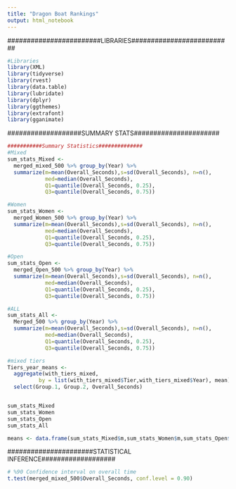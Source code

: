```yaml
---
title: "Dragon Boat Rankings"
output: html_notebook
---
```


########################LIBRARIES########################## 

```r

#Libraries 
library(XML)
library(tidyverse)
library(rvest)
library(data.table)
library(lubridate)
library(dplyr)
library(ggthemes)
library(extrafont)
library(gganimate)
```

###################SUMMARY STATS######################

```r
###########Summary Statistics##############
#Mixed
sum_stats_Mixed <- 
  merged_mixed_500 %>% group_by(Year) %>%
  summarize(m=mean(Overall_Seconds),s=sd(Overall_Seconds), n=n(),
            med=median(Overall_Seconds),
            Q1=quantile(Overall_Seconds, 0.25), 
            Q3=quantile(Overall_Seconds, 0.75)) 

#Women
sum_stats_Women <- 
  merged_Women_500 %>% group_by(Year) %>%
  summarize(m=mean(Overall_Seconds),s=sd(Overall_Seconds), n=n(),
            med=median(Overall_Seconds),
            Q1=quantile(Overall_Seconds, 0.25), 
            Q3=quantile(Overall_Seconds, 0.75)) 

#Open
sum_stats_Open <- 
  merged_Open_500 %>% group_by(Year) %>%
  summarize(m=mean(Overall_Seconds),s=sd(Overall_Seconds), n=n(),
            med=median(Overall_Seconds),
            Q1=quantile(Overall_Seconds, 0.25), 
            Q3=quantile(Overall_Seconds, 0.75)) 

#ALL
sum_stats_All <- 
  Merged_500 %>% group_by(Year) %>%
  summarize(m=mean(Overall_Seconds),s=sd(Overall_Seconds), n=n(),
            med=median(Overall_Seconds),
            Q1=quantile(Overall_Seconds, 0.25), 
            Q3=quantile(Overall_Seconds, 0.75)) 

#mixed tiers
Tiers_year_means <- 
  aggregate(with_tiers_mixed, 
          by = list(with_tiers_mixed$Tier,with_tiers_mixed$Year), mean) %>%
  select(Group.1, Group.2, Overall_Seconds)


sum_stats_Mixed
sum_stats_Women
sum_stats_Open
sum_stats_All

means <- data.frame(sum_stats_Mixed$m,sum_stats_Women$m,sum_stats_Open$m)
```


######################STATISTICAL INFERENCE###################

```r

# %90 Confidence interval on overall time
t.test(merged_mixed_500$Overall_Seconds, conf.level = 0.90)

```


